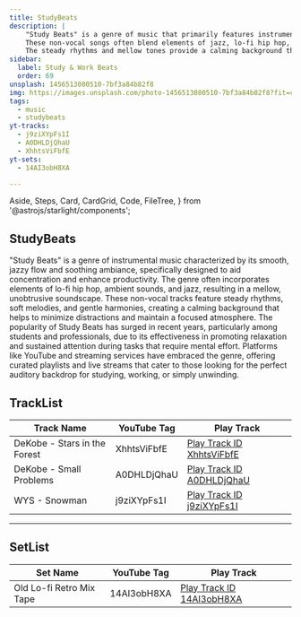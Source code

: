 ```yaml
---
title: StudyBeats
description: |
    "Study Beats" is a genre of music that primarily features instrumental tracks with a smooth, jazzy flow designed to enhance concentration and productivity.
    These non-vocal songs often blend elements of jazz, lo-fi hip hop, and ambient music to create a relaxing and unobtrusive soundscape.
    The steady rhythms and mellow tones provide a calming background that helps listeners focus on tasks like studying or working, making it a popular choice for those seeking to improve their focus and maintain a peaceful atmosphere.
sidebar:
  label: Study & Work Beats
  order: 69
unsplash: 1456513080510-7bf3a84b82f8
img: https://images.unsplash.com/photo-1456513080510-7bf3a84b82f8?fit=crop&w=1400&h=700&q=75
tags:
  - music
  - studybeats
yt-tracks:
  - j9ziXYpFs1I
  - A0DHLDjQhaU
  - XhhtsViFbfE
yt-sets:
  - 14AI3obH8XA

---
```


  Aside,
  Steps,
  Card,
  CardGrid,
  Code,
  FileTree,
} from '@astrojs/starlight/components';


## StudyBeats

"Study Beats" is a genre of instrumental music characterized by its smooth, jazzy flow and soothing ambiance, specifically designed to aid concentration and enhance productivity.
The genre often incorporates elements of lo-fi hip hop, ambient sounds, and jazz, resulting in a mellow, unobtrusive soundscape.
These non-vocal tracks feature steady rhythms, soft melodies, and gentle harmonies, creating a calming background that helps to minimize distractions and maintain a focused atmosphere.
The popularity of Study Beats has surged in recent years, particularly among students and professionals, due to its effectiveness in promoting relaxation and sustained attention during tasks that require mental effort.
Platforms like YouTube and streaming services have embraced the genre, offering curated playlists and live streams that cater to those looking for the perfect auditory backdrop for studying, working, or simply unwinding.


<Adsense />


## TrackList

| Track Name                                                        | YouTube Tag | Play Track                                                          |
| ----------------------------------------------------------------- | ----------- | ------------------------------------------------------------------- |
| DeKobe - Stars in the Forest | XhhtsViFbfE | [Play Track ID XhhtsViFbfE](https://kbve.com/music/?yt=XhhtsViFbfE) |
| DeKobe - Small Problems | A0DHLDjQhaU | [Play Track ID A0DHLDjQhaU](https://kbve.com/music/?yt=A0DHLDjQhaU) |
| WYS - Snowman | j9ziXYpFs1I | [Play Track ID j9ziXYpFs1I](https://kbve.com/music/?yt=j9ziXYpFs1I) |


---

## SetList

| Set Name                                                    | YouTube Tag | Play Track                                                          |
| ----------------------------------------------------------- | ----------- | ------------------------------------------------------------------- |
| Old Lo-fi Retro Mix Tape | 14AI3obH8XA | [Play Track ID 14AI3obH8XA](https://kbve.com/music/?yt=14AI3obH8XA) |


<Giscus />

